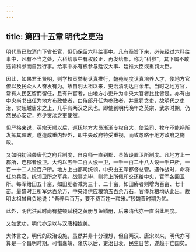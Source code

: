 ```yaml
---
---
---
```

title: 第四十五章 明代之吏治
---



明代虽已取消门下省长官，但仍保留六科给事中。凡有圣旨下来，必先经过六科给事中，凡有不当之处，六科给事中有权驳正，再发给部，称为“科参”。其下属不敢违背科参而自我行事。给事中亦有权参与廷议大事、廷推大臣或重罚大臣。

因此，如果君王贤明，则学校贡举制认真推行，翰苑制度认真培养人才，使地方官僚以及民众人人奋发有为。故自明太祖以来，吏治清明达百余年。当时之地方官，常有人民乞留而留任，且有升官者，由地方小吏升为中央大官者比比皆是。亦有由中央尚书出任为地方布政使者，由侍郎升任为参政者，并重罚贪吏，故明代之吏治，实超越唐宋之上，几乎有两汉之风也。即使到明代晚年之英宗、武宗时期，仍然民心安定，亦少贪渎之吏使然。

但严格来说，英宗天顺以后，巡抚地方大员渐渐专权自大，使监司、牧守不能畅所发挥其谏政，遂造成重内轻外，即中央政府特受重视，而致忽略于地方政府之施政。

又如明初沿袭唐代之府兵制度，自京师一直到郡、县皆设置卫所制度。凡地方上一郡所，连郡者设卫。大约以五千二百人设一卫，一千一百二十八人设一千户所，一百一十二人设百户所。地方上由都司统领，中央由五军都督总管。遇作战时，命将任总兵官，统领卫所之军兵。战事完毕，则将上所佩印交还给中央，官军各回卫所。每军给田五十亩，如田肥者减为三十、二十亩，如田瘠者则增为百亩、七十亩。最盛时卫所军达百余万，中央须供应粮饷五百余万石，官俸兵粮均从此出。故明太祖曾自负地说：“吾养兵百万，要不费百姓一粒米。”较魏晋时期为优。

此外，明代洪武时尚有整顿赋税之黄册与鱼鳞册，后来清代亦一直沿此制度。

又如武功，明代亦足以与汉唐相媲美。

大体言之，明代的政治设施，虽然并非十分理想，但自两汉、唐宋以来，明代亦可算是一个昌明时期。可惜嘉靖、隆庆以后，吏治日衰，民生日苦，遂趋于亡国矣。